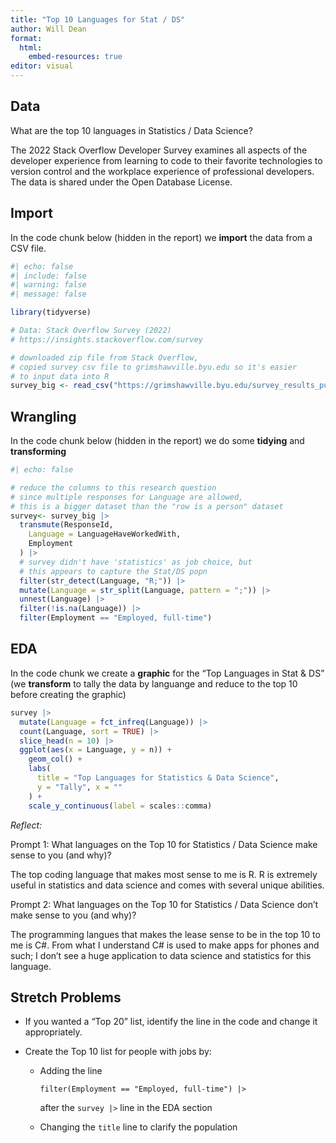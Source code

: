 ```yaml
---
title: "Top 10 Languages for Stat / DS"
author: Will Dean 
format: 
  html: 
    embed-resources: true
editor: visual
---
```


## Data

What are the top 10 languages in Statistics / Data Science?

The 2022 Stack Overflow Developer Survey examines all aspects of the developer experience from learning to code to their favorite technologies to version control and the workplace experience of professional developers. The data is shared under the Open Database License.

## Import

In the code chunk below (hidden in the report) we **import** the data from a CSV file.

```r
#| echo: false
#| include: false
#| warning: false
#| message: false

library(tidyverse)

# Data: Stack Overflow Survey (2022)
# https://insights.stackoverflow.com/survey

# downloaded zip file from Stack Overflow,
# copied survey csv file to grimshawville.byu.edu so it's easier 
# to input data into R
survey_big <- read_csv("https://grimshawville.byu.edu/survey_results_public.csv")
```

## Wrangling

In the code chunk below (hidden in the report) we do some **tidying** and **transforming**

```r
#| echo: false

# reduce the columns to this research question
# since multiple responses for Language are allowed, 
# this is a bigger dataset than the "row is a person" dataset
survey<- survey_big |>
  transmute(ResponseId,
    Language = LanguageHaveWorkedWith,
    Employment
  ) |>
  # survey didn't have 'statistics' as job choice, but
  # this appears to capture the Stat/DS popn
  filter(str_detect(Language, "R;")) |>
  mutate(Language = str_split(Language, pattern = ";")) |>
  unnest(Language) |>
  filter(!is.na(Language)) |>
  filter(Employment == "Employed, full-time")
```

## EDA

In the code chunk we create a **graphic** for the "Top Languages in Stat & DS" (we **transform** to tally the data by languange and reduce to the top 10 before creating the graphic)

```r
survey |>
  mutate(Language = fct_infreq(Language)) |>
  count(Language, sort = TRUE) |>
  slice_head(n = 10) |>
  ggplot(aes(x = Language, y = n)) +
    geom_col() +
    labs(
      title = "Top Languages for Statistics & Data Science",
      y = "Tally", x = ""
    ) +  
    scale_y_continuous(label = scales::comma)
```

*Reflect:*

Prompt 1: What languages on the Top 10 for Statistics / Data Science make sense to you (and why)?

The top coding language that makes most sense to me is R. R is extremely useful in statistics and data science and comes with several unique abilities.

Prompt 2: What languages on the Top 10 for Statistics / Data Science don't make sense to you (and why)?

The programming langues that makes the lease sense to be in the top 10 to me is C#. From what I understand C# is used to make apps for phones and such; I don't see a huge application to data science and statistics for this language.

## Stretch Problems

-   If you wanted a "Top 20" list, identify the line in the code and change it appropriately.

-   Create the Top 10 list for people with jobs by:

    -   Adding the line

        `filter(Employment == "Employed, full-time") |>`

        after the `survey |>` line in the EDA section

    -   Changing the `title` line to clarify the population
